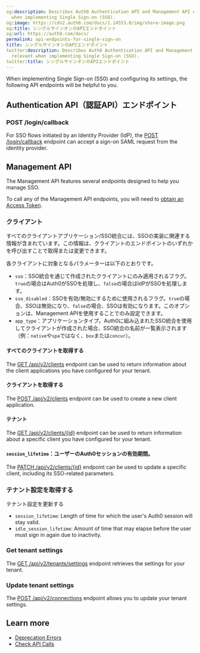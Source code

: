 ```yaml
---
og:description: Describes Auth0 Authentication API and Management API endpoints relevant
  when implementing Single Sign-on (SSO).
og:image: https://cdn2.auth0.com/docs/1.14553.0/img/share-image.png
og:title: シングルサインオンのAPIエンドポイント
og:url: https://auth0.com/docs/
permalink: api-endpoints-for-single-sign-on
title: シングルサインオンのAPIエンドポイント
twitter:description: Describes Auth0 Authentication API and Management API endpoints
  relevant when implementing Single Sign-on (SSO).
twitter:title: シングルサインオンのAPIエンドポイント
---
```


When implementing <Tooltip tip="Single Sign-On (SSO): Service that, after a user logs into one applicaton, automatically logs that user in to other applications." cta="View Glossary" href="/docs/glossary?term=Single+Sign-on">Single Sign-on</Tooltip> (SS0) and configuring its settings, the following API endpoints will be helpful to you.

## Authentication API（認証API）エンドポイント

### POST /login/callback

For SSO flows initiated by an <Tooltip tip="Identity Provider (IdP): Service that stores and manages digital identities." cta="View Glossary" href="/docs/glossary?term=Identity+Provider">Identity Provider</Tooltip> (IdP), the [POST /login/callback](https://auth0.com/docs/api/authentication#idp-initiated-single-sign-on-sso-flow) endpoint can accept a sign-on <Tooltip tip="Security Assertion Markup Language (SAML): Standardized protocol allowing two parties to exchange authentication information without a password." cta="View Glossary" href="/docs/glossary?term=SAML">SAML</Tooltip> request from the identity provider.

## Management API

The <Tooltip tip="Management API: A product to allow customers to perform administrative tasks." cta="View Glossary" href="/docs/glossary?term=Management+API">Management API</Tooltip> features several endpoints designed to help you manage SSO.

To call any of the Management API endpoints, you will need to [obtain an Access Token](https://auth0.com/docs/api/management/v2/tokens).

### クライアント

すべてのクライアントアプリケーション/SSO統合には、SSOの実装に関連する情報が含まれています。この情報は、クライアントのエンドポイントのいずれかを呼び出すことで取得または変更できます。

各クライアントに対象となるパラメーターは以下のとおりです。

* `sso`：SSO統合を通じて作成されたクライアントにのみ適用されるフラグ。`true`の場合はAuth0がSSOを処理し、`false`の場合はIdPがSSOを処理します。
* `sso_disabled`：SSOを有効/無効にするために使用されるフラグ。`true`の場合、SSOは無効になり、`false`の場合、SSOは有効になります。このオプションは、Management APIを使用することでのみ設定できます。
* `app_type`：アプリケーションタイプ。Auth0に組み込まれたSSO統合を使用してクライアントが作成された場合、SSO統合の名前が一覧表示されます（例：`native`や`spa`ではなく、`box`または`concur`）。

#### すべてのクライアントを取得する

The [GET /api/v2/clients](https://auth0.com/docs/api/management/v2#!/Clients/get_clients) endpoint can be used to return information about the client applications you have configured for your tenant.

#### クライアントを取得する

The [POST /api/v2/clients](https://auth0.com/docs/api/management/v2#!/Clients/post_clients) endpoint can be used to create a new client application.

#### テナント

The [GET /api/v2/clients/{id}](https://auth0.com/docs/api/management/v2#!/Clients/get_clients_by_id) endpoint can be used to return information about a specific client you have configured for your tenant.

#### `session_lifetime`：ユーザーのAuth0セッションの有効期間。

The [PATCH /api/v2/clients/{id}](https://auth0.com/docs/api/management/v2#!/Clients/patch_clients_by_id) endpoint can be used to update a specific client, including its SSO-related parameters.

### テナント設定を取得する

テナント設定を更新する

* `session_lifetime`: Length of time for which the user's Auth0 session will stay valid.
* `idle_session_lifetime`: Amount of time that may elapse before the user must sign in again due to inactivity.

### Get tenant settings

The [GET /api/v2/tenants/settings](https://auth0.com/docs/api/management/v2#!/Tenants/get_settings) endpoint retrieves the settings for your tenant.

### Update tenant settings

The [POST /api/v2/connections](https://auth0.com/docs/api/management/v2#!/Tenants/patch_settings) endpoint allows you to update your tenant settings.

## Learn more

* [Deprecation Errors](/docs/troubleshoot/basic-issues/check-deprecation-errors)
* [Check API Calls](/docs/troubleshoot/authentication-issues/check-api-calls)